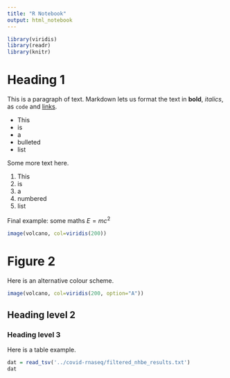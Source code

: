 ```yaml
---
title: "R Notebook"
output: html_notebook
---
```


```r
library(viridis)
library(readr)
library(knitr)
```

# Heading 1

This is a paragraph of text. Markdown lets us format the text in **bold**, *italics*, as `code` and [links](https://youtube.com).

 * This
 * is
 * a
 * bulleted
 * list

Some more text here.

 1. This
 1. is 
 1. a 
 1. numbered
 1. list
 
Final example: some maths $E = mc^{2}$

```r
image(volcano, col=viridis(200))
```

# Figure 2

Here is an alternative colour scheme.

```r
image(volcano, col=viridis(200, option="A"))
```

## Heading level 2

### Heading level 3

Here is a table example.

```r
dat = read_tsv('../covid-rnaseq/filtered_nhbe_results.txt')
dat
```